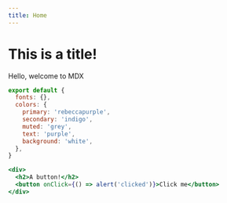 ```yaml
---
title: Home
---
```


# This is a title!

Hello, welcome to MDX

```js
export default {
  fonts: {},
  colors: {
    primary: 'rebeccapurple',
    secondary: 'indigo',
    muted: 'grey',
    text: 'purple',
    background: 'white',
  },
}
```

```jsx react-live
<div>
  <h2>A button!</h2>
  <button onClick={() => alert('clicked')}>Click me</button>
</div>
```

